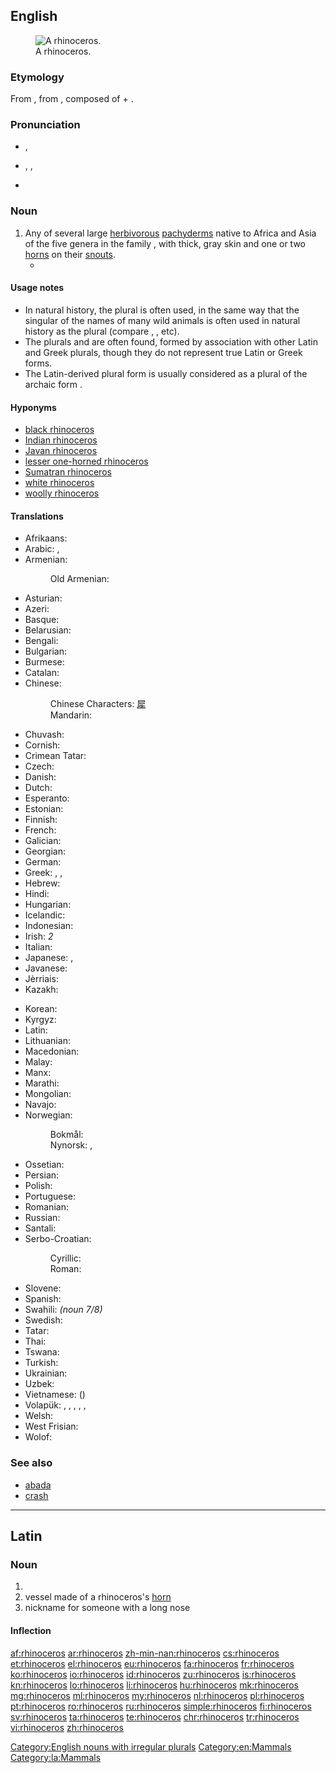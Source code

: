 {{also|rhinocéros|Rhinoceros}}
==English==
{{wikipedia}}
[[Image:Ceratotherium simum kwh.jpg|thumb|A rhinoceros.]]

===Etymology===
From {{etyl|la|en}} {{term|lang=la|rhinoceros}},  from {{etyl|grc|en}} {{term|ῥινόκερως||sc=polytonic|tr=rhinokerōs|lang=grc}}, composed of {{term|sc=polytonic|ῥίς|tr=rhis||nose|lang=grc}} + {{term|sc=polytonic|κέρας|tr=kéras||horn|lang=grc}}.

===Pronunciation===
* {{a|UK}} {{IPA|/raɪˈnɒsərəs/}}, {{X-SAMPA|/raI"nQs@r@s/}}
* {{a|US}} {{enPR|rī-näsʹə-rəs}}, {{IPA|/raɪˈnɑːsərəs/}}, {{X-SAMPA|/raI"nA:s@r@s/}}
* {{audio|en-us-rhinoceros.ogg|Audio (US)}}

===Noun===
{{en-noun|rhinoceros|rhinoceroses|rhinocerotes}}

# Any of several large [[herbivorous]] [[pachyderm]]s native to Africa and Asia of the five genera in the family ''{{taxlink|Rhinocerotidae|family}}'', with thick, gray skin and one or two [[horn]]s on their [[snout]]s.
#* {{quote-book
 | year = 1658
 | chapter = Of Unicorns Horn
 | title = Pseudodoxia Epidemica: Or Enquiries Into Very many Received Tenents And commonly Presumed Truths. The Fourth Edition
 | first = Thomas
 | last = Brown
 | authorlink = Thomas Brown 
 | url = http://books.google.com/books?id=lpZNAAAAcAAJ&pg=PA203
 | page = 203
 | passage = Herein therefore to draw up our determinations beside the several pieces of Scripture mentioning this Animal (which some may well contend to be only meant of the '''Rhinoceros''') we are so far from denying there is any Unicorn at all, that we affirme there are many kinds thereof. In the number of Quadrapedes we will concede no less then five; that is the ''Indian'' Oxe, ''Indian'' Ass, Rhinoceros, the Oryx, and that which is more eminently termed ''Monoceros'', or ''Unicornis''.}}
====Usage notes====
{{unreferenced}}
* In natural history, the plural {{term|rhinoceros}} is often used, in the same way that the singular of the names of many wild animals is often used in natural history as the plural (compare {{term|gazelle}}, {{term|elephant}}, etc).
* The plurals {{term|rhinoceri}} and {{term|rhinoceroi}} are often found, formed by association with other Latin and Greek plurals, though they do not represent true Latin or Greek forms.
* The Latin-derived plural form {{term|rhinocerotes}} is usually considered as a plural of the archaic form {{term|rhinocerot}}.

====Hyponyms====
* [[black rhinoceros]]
* [[Indian rhinoceros]]
* [[Javan rhinoceros]]
* [[lesser one-horned rhinoceros]]
* [[Sumatran rhinoceros]]
* [[white rhinoceros]]
* [[woolly rhinoceros]]

====Translations====
{{trans-top|herbivorous pachyderm with horn(s)}}
* Afrikaans: {{t+|af|renoster}}
* Arabic: {{t-|ar|وحيد القرن|m|tr=waHiid al-qarn}}, {{t-|ar|كركدن|m|tr=karkáddan}}
* Armenian: {{t-|hy|ռնգեղջյուր|tr=ṙngeġǰyur}}
*: Old Armenian: {{tø|xcl|ռնգեղջիւր|tr=ṙngełǰiwr|sc=Armn}}
* Asturian: {{t-|ast|rinoceronte|m}}
* Azeri: {{t+|az|kərgədan}}
* Basque: {{t+|eu|errinozero}}
* Belarusian: {{t-|be|насарог|m|tr=nasaróh}}
* Bengali: {{t+|bn|গন্ডার|sc=Beng|tr=ganḍār}}
* Bulgarian: {{t+|bg|носорог|m|tr=nosoróg}}
* Burmese: {{t+|my|ကြံ့|tr=kyan.|sc=Mymr}}
* Catalan: {{t-|ca|rinoceront|m}}
* Chinese:
*: Chinese Characters: [[犀]]
*: Mandarin: {{t-|cmn|犀牛|tr=xīniú|sc=Hani}}
* Chuvash: {{tø|cv|носорог|sc=Cyrl}}
* Cornish: {{t-|kw|trongornvil|m}}
* Crimean Tatar: {{tø|crh|kerkedan}}
* Czech: {{t+|cs|nosorožec|m}}
* Danish: {{t-|da|næsehorn|n}}
* Dutch: {{t+|nl|neushoorn|m}}
* Esperanto: {{t-|eo|rinocero}}
* Estonian: {{t-|et|ninasarvik}}
* Finnish: {{t+|fi|sarvikuono}}
* French: {{t+|fr|rhinocéros|m}}
* Galician: {{t+|gl|rinoceronte|m}}
* Georgian: {{t-|ka|მარტორქა|tr=martork'i|sc=Geor}}
* German: {{t+|de|Nashorn|n}}
* Greek: {{t+|el|ρινόκερος|m|tr=rinókeros}}, {{t+|el|ρινόκερως|m|tr=rinókeros}}, {{t-|el|ριονκερώντος|m|tr=rionkeróntos}}
* Hebrew: {{t+|he|קרנף|m}}
* Hindi: {{t-|hi|गैंडा|tr=gaiṇḍā}}
* Hungarian: {{t+|hu|rinocérosz}}
* Icelandic: {{t+|is|nashyrningur|m}}
* Indonesian: {{t+|id|badak}}
* Irish: {{t-|ga|srónbheannach|m}}''2''
* Italian: {{t+|it|rinoceronte|m}}
* Japanese: {{t+|ja|犀|tr=sai}}, {{t+|ja|サイ|tr=sai}}
* Javanese: {{t+|jv|warak}}
* Jèrriais: {{tø|roa-jer|rhinocéros|m}}
* Kazakh: {{t|kk|мүйізтұмсық|sc=Cyrl}}
{{trans-mid}}
* Korean: {{t+|ko|코뿔소|tr=koppulso|sc=Hang}}
* Kyrgyz: {{t-|ky|носорог|sc=Cyrl}}
* Latin: {{t-|la|rhinoceros|m}}
* Lithuanian: {{t-|lt|raganosis|m}}
* Macedonian: {{t-|mk|носорог|m|tr=nósorog}}
* Malay: {{t-|ms|badak sumbu}}
* Manx: {{t-|gv|stroineairkagh|m}}
* Marathi: {{t-|mr|गेंडा|tr=geṇḍā|sc=Deva}}
* Mongolian: {{t-|mn|хирс|sc=Cyrl}}
* Navajo: {{tø|nv|déélgééd}}
* Norwegian:
*: Bokmål: {{t-|nb|nesehorn|n}}
*: Nynorsk: {{t-|nn|nashorn|n}}, {{t-|nn|nashyrning|m}}
* Ossetian: {{tø|os|сыкъафындз|tr=sykhafyndz}}
* Persian: {{t+|fa|کرگدن|tr=kargadan|sc=fa-Arab}}
* Polish: {{t+|pl|nosorożec|m}}
* Portuguese: {{t+|pt|rinoceronte|m}}
* Romanian: {{t+|ro|rinocer|m}}
* Russian: {{t+|ru|носорог|m|tr=nosoróg}}
* Santali: {{tø|sat|ᱜᱚᱱᱰ ᱜᱟᱨᱩᱲ|tr=gandd gaarurr|sc=Olck}}
* Serbo-Croatian:
*: Cyrillic: {{t-|sh|носорог|m}}
*: Roman: {{t-|sh|nosorog|m}}
* Slovene: {{t+|sl|nosorog|m}}
* Spanish: {{t+|es|rinoceronte|m}}
* Swahili: {{t+|sw|kifaru}} ''(noun 7/8)''
* Swedish: {{t+|sv|noshörning|c}}
* Tatar: {{t+|tt|мөгезборын|sc=Cyrl}}
* Thai: {{t-|th|แรด|tr=râet}}
* Tswana: {{t-|tn|tshukudu}}
* Turkish: {{t+|tr|gergedan}}
* Ukrainian: {{t-|uk|носоріг|m|tr=nosoríh}}
* Uzbek: {{t-|uz|karkidon}}
* Vietnamese: {{t+|vi|tê giác}} ({{t-|vi|犀角}})
* Volapük: {{qualifier|♂♀}} {{t+|vo|rinoserod}}, {{qualifier|♂}} {{t-|vo|hirinoserod}}, {{qualifier|♀}} {{t-|vo|jirinoserod}}, {{qualifier|♂♀ offspring}} {{t-|vo|rinoserodül}}, {{qualifier|♂ offspring}} {{t-|vo|hirinoserodül}}, {{qualifier|♀ offspring}} {{t-|vo|jirinoserodül}}
* Welsh: {{t-|cy|rhinoseros|m}}
* West Frisian: {{t-|fy|noashoarn}}
* Wolof: {{t-|wo|wànga-lànga|alt=wànga-lànga wi}}
{{trans-bottom}}

===See also===
* [[abada]]
* [[crash]]

[[Category:English nouns with irregular plurals]]
[[Category:en:Mammals]]

----

==Latin==

===Noun===
{{la-noun|rhīnocerōs|rhinocerotis|rhīnocerōtis|m|third}}

# {{l|en|rhinoceros}}
# vessel made of a rhinoceros's [[horn]]
# nickname for someone with a long nose

====Inflection====
{{la-decl-3rd|rhīnocerōs|rhīnocerōt}}

[[Category:la:Mammals]]

[[af:rhinoceros]]
[[ar:rhinoceros]]
[[zh-min-nan:rhinoceros]]
[[cs:rhinoceros]]
[[et:rhinoceros]]
[[el:rhinoceros]]
[[eu:rhinoceros]]
[[fa:rhinoceros]]
[[fr:rhinoceros]]
[[ko:rhinoceros]]
[[io:rhinoceros]]
[[id:rhinoceros]]
[[zu:rhinoceros]]
[[is:rhinoceros]]
[[kn:rhinoceros]]
[[lo:rhinoceros]]
[[li:rhinoceros]]
[[hu:rhinoceros]]
[[mk:rhinoceros]]
[[mg:rhinoceros]]
[[ml:rhinoceros]]
[[my:rhinoceros]]
[[nl:rhinoceros]]
[[pl:rhinoceros]]
[[pt:rhinoceros]]
[[ro:rhinoceros]]
[[ru:rhinoceros]]
[[simple:rhinoceros]]
[[fi:rhinoceros]]
[[sv:rhinoceros]]
[[ta:rhinoceros]]
[[te:rhinoceros]]
[[chr:rhinoceros]]
[[tr:rhinoceros]]
[[vi:rhinoceros]]
[[zh:rhinoceros]]